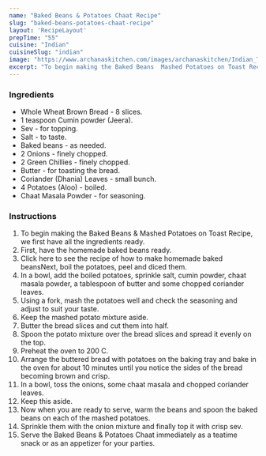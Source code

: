 ---
name: "Baked Beans & Potatoes Chaat Recipe"
slug: "baked-beans-potatoes-chaat-recipe"
layout: 'RecipeLayout'
prepTime: "55"
cuisine: "Indian"
cuisineSlug: "indian"
image: "https://www.archanaskitchen.com/images/archanaskitchen/Indian_Tea_Time_Snacks/Baked_Beans_and_Potatoes_Chaat_Recipe-7.jpg"
excerpt: "To begin making the Baked Beans  Mashed Potatoes on Toast Recipe, we first have all the ingredients ready"
---

### Ingredients

- Whole Wheat Brown Bread - 8 slices.
- 1 teaspoon Cumin powder (Jeera).
- Sev - for topping.
- Salt - to taste.
- Baked beans - as needed.
- 2 Onions - finely chopped.
- 2 Green Chillies - finely chopped.
- Butter - for toasting the bread.
- Coriander (Dhania) Leaves - small bunch.
- 4 Potatoes (Aloo) - boiled.
- Chaat Masala Powder - for seasoning.

### Instructions

1. To begin making the Baked Beans & Mashed Potatoes on Toast Recipe, we first have all the ingredients ready.
1. First, have the homemade baked beans ready.
1. Click here to see the recipe of how to make homemade baked beansNext, boil the potatoes, peel and diced them.
1. In a bowl, add the boiled potatoes, sprinkle salt, cumin powder, chaat masala powder, a tablespoon of butter and some chopped coriander leaves.
1. Using a fork, mash the potatoes well and check the seasoning and adjust to suit your taste.
1. Keep the mashed potato mixture aside.
1. Butter the bread slices and cut them into half.
1. Spoon the potato mixture over the bread slices and spread it evenly on the top.
1. Preheat the oven to 200 C.
1. Arrange the buttered bread with potatoes on the baking tray and bake in the oven for about 10 minutes until you notice the sides of the bread becoming brown and crisp.
1. In a bowl, toss the onions, some chaat masala and chopped coriander leaves.
1. Keep this aside.
1. Now when you are ready to serve, warm the beans and spoon the baked beans on each of the mashed potatoes.
1. Sprinkle them with the onion mixture and finally top it with crisp sev.
1. Serve the Baked Beans & Potatoes Chaat immediately as a teatime snack or as an appetizer for your parties.
